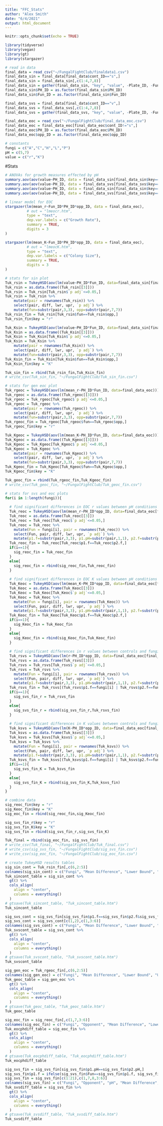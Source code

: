```yaml
---
title: "FFC_Stats"
author: "Alex Smith"
date: "6/4/2021"
output: html_document
---
```


```r
knitr::opts_chunk$set(echo = TRUE)

library(tidyverse)
library(vegan)
library(gt)
library(stargazer)

# read in data
final_data = read_csv("~/FungalFightClub/finaldata1.csv")
final_data_sin = final_data[final_data$cont_ID=="s",]
final_data_sin = final_data_sin[,c(1:4,7,8)]
final_data_sin = gather(final_data_sin, "key", "value", -Plate_ID, -Fun_ID, -cont_ID, -PH_ID)
final_data_sin$PH_ID = as.factor(final_data_sin$PH_ID)
final_data_sin$Fun_ID = as.factor(final_data_sin$Fun_ID)

final_data_svs = final_data[final_data$cont_ID=="v",]
final_data_svs = final_data_svs[,c(1:4,7,8)]
final_data_svs = gather(final_data_svs, "key", "value", -Plate_ID, -Fun_ID, -cont_ID, -PH_ID)

final_data_eoc = read_csv("~/FungalFightClub/final_data_eoc.csv")
final_data_eoc = final_data_eoc[final_data_eoc$cont_ID!="s",]
final_data_eoc$PH_ID = as.factor(final_data_eoc$PH_ID)
final_data_eoc$opp_ID = as.factor(final_data_eoc$opp_ID)

# constants
fungi = c("A","C","H","L","P")
pH = c(5,7)
value = c("r","K")
```

#Stats
```r
# ANOVAs for growth measures effected by pH
summary.aov(aov(value~PH_ID, data = final_data_sin[final_data_sin$key=="r",]))
summary.aov(aov(value~PH_ID, data = final_data_svs[final_data_svs$key=="r",]))
summary.aov(aov(value~PH_ID, data = final_data_sin[final_data_sin$key=="K",]))
summary.aov(aov(value~PH_ID, data = final_data_svs[final_data_svs$key=="K",]))

# linear model for EOC
stargazer(lm(mean_r~Fun_ID*PH_ID*opp_ID, data = final_data_eoc), 
          # out = "lmeocr.htm",
          type = "text",
          dep.var.labels = c("Growth Rate"),
          summary = TRUE,
          digits = 3
)

stargazer(lm(mean_K~Fun_ID*PH_ID*opp_ID, data = final_data_eoc), 
          # out = "lmeocK.htm",
          type = "text",
          dep.var.labels = c("Colony Size"),
          summary = TRUE,
          digits = 3
)

# stats for sin plot
Tuk_rsin = TukeyHSD(aov(lm(value~PH_ID*Fun_ID, data=final_data_sin[final_data_sin$key=="r",])))
Tuk_rsin = as.data.frame((Tuk_rsin[[3]]))
Tuk_rsin = Tuk_rsin[Tuk_rsin$`p adj`<=0.05,]
Tuk_rsin = Tuk_rsin %>% 
    mutate(pair = rownames(Tuk_rsin)) %>% 
    select(pair, diff, lwr, upr, `p adj`) %>% 
    mutate(fun=substr(pair,3,3), opp=substr(pair,7,7))
Tuk_rsin_fin = Tuk_rsin[Tuk_rsin$fun==Tuk_rsin$opp,]
Tuk_rsin_fin$key = "r"

Tuk_Ksin = TukeyHSD(aov(lm(value~PH_ID*Fun_ID, data=final_data_sin[final_data_sin$key=="K",])))
Tuk_Ksin = as.data.frame((Tuk_Ksin[[3]]))
Tuk_Ksin = Tuk_Ksin[Tuk_Ksin$`p adj`<=0.05,]
Tuk_Ksin = Tuk_Ksin %>% 
    mutate(pair = rownames(Tuk_Ksin)) %>% 
    select(pair, diff, lwr, upr, `p adj`) %>% 
    mutate(fun=substr(pair,3,3), opp=substr(pair,7,7))
Tuk_Ksin_fin = Tuk_Ksin[Tuk_Ksin$fun==Tuk_Ksin$opp,]
Tuk_Ksin_fin$key = "K"

Tuk_sin_fin = rbind(Tuk_rsin_fin,Tuk_Ksin_fin)
# write_csv(Tuk_sin_fin, "~/FungalFightClub/Tuk_sin_fin.csv")

# stats for gen eoc plot
Tuk_rgeoc = TukeyHSD(aov(lm(mean_r~PH_ID*Fun_ID, data=final_data_eoc)))
Tuk_rgeoc = as.data.frame((Tuk_rgeoc[[3]]))
Tuk_rgeoc = Tuk_rgeoc[Tuk_rgeoc$`p adj`<=0.05,]
Tuk_rgeoc = Tuk_rgeoc %>% 
    mutate(pair = rownames(Tuk_rgeoc)) %>% 
    select(pair, diff, lwr, upr, `p adj`) %>% 
    mutate(fun=substr(pair,3,3), opp=substr(pair,7,7))
Tuk_rgeoc_fin = Tuk_rgeoc[Tuk_rgeoc$fun==Tuk_rgeoc$opp,]
Tuk_rgeoc_fin$key = "r"

Tuk_Kgeoc = TukeyHSD(aov(lm(mean_K~PH_ID*Fun_ID, data=final_data_eoc)))
Tuk_Kgeoc = as.data.frame((Tuk_Kgeoc[[3]]))
Tuk_Kgeoc = Tuk_Kgeoc[Tuk_Kgeoc$`p adj`<=0.05,]
Tuk_Kgeoc = Tuk_Kgeoc %>% 
    mutate(pair = rownames(Tuk_Kgeoc)) %>% 
    select(pair, diff, lwr, upr, `p adj`) %>% 
    mutate(fun=substr(pair,3,3), opp=substr(pair,7,7))
Tuk_Kgeoc_fin = Tuk_Kgeoc[Tuk_Kgeoc$fun==Tuk_Kgeoc$opp,]
Tuk_Kgeoc_fin$key = "K"

Tuk_geoc_fin = rbind(Tuk_rgeoc_fin,Tuk_Kgeoc_fin)
# write_csv(Tuk_geoc_fin, "~/FungalFightClub/Tuk_geoc_fin.csv")

# stats for svs and eoc plots
for(i in 1:length(fungi)){
  
  # find significant differences in EOC r values between pH conditions
  Tuk_reoc = TukeyHSD(aov(lm(mean_r~PH_ID*opp_ID, data=final_data_eoc[final_data_eoc$Fun_ID==fungi[i],])))
  Tuk_reoc = as.data.frame(Tuk_reoc[[3]])
  Tuk_reoc = Tuk_reoc[Tuk_reoc$`p adj`<=0.05,]
  Tuk_reoc = Tuk_reoc %>% 
    mutate(Fun = fungi[i], pair = rownames(Tuk_reoc)) %>% 
    select(Fun, pair, diff, lwr, upr, `p adj`) %>% 
    mutate(p1.f=substr(pair,3,3), p1.pH=substr(pair,1,1), p2.f=substr(pair,7,7), p2.pH=substr(pair,5,5))
  Tuk_reoc_fin = Tuk_reoc[Tuk_reoc$p1.f==Tuk_reoc$p2.f,]
  if(i==1){
    sig_reoc_fin = Tuk_reoc_fin
  }
  else{
    sig_reoc_fin = rbind(sig_reoc_fin,Tuk_reoc_fin)
  }
  
  # find significant differences in EOC K values between pH conditions
  Tuk_Keoc = TukeyHSD(aov(lm(mean_K~PH_ID*opp_ID, data=final_data_eoc[final_data_eoc$Fun_ID==fungi[i],])))
  Tuk_Keoc = as.data.frame(Tuk_Keoc[[3]])
  Tuk_Keoc = Tuk_Keoc[Tuk_Keoc$`p adj`<=0.05,]
  Tuk_Keoc = Tuk_Keoc %>% 
    mutate(Fun = fungi[i], pair = rownames(Tuk_Keoc)) %>% 
    select(Fun, pair, diff, lwr, upr, `p adj`) %>% 
    mutate(p1.f=substr(pair,3,3), p1.pH=substr(pair,1,1), p2.f=substr(pair,7,7), p2.pH=substr(pair,5,5))
  Tuk_Keoc_fin = Tuk_Keoc[Tuk_Keoc$p1.f==Tuk_Keoc$p2.f,]
  if(i==1){
    sig_Keoc_fin = Tuk_Keoc_fin
  }
  else{
    sig_Keoc_fin = rbind(sig_Keoc_fin,Tuk_Keoc_fin)
  }
  
  # find significant differences in r values between controls and fungi in competition
  Tuk_rsvs = TukeyHSD(aov(lm(r~PH_ID*opp_ID, data=final_data_eoc[final_data_eoc$Fun_ID==fungi[i],])))
  Tuk_rsvs = as.data.frame(Tuk_rsvs[[3]])
  Tuk_rsvs = Tuk_rsvs[Tuk_rsvs$`p adj`<=0.05,]
  Tuk_rsvs = Tuk_rsvs %>% 
    mutate(Fun = fungi[i], pair = rownames(Tuk_rsvs)) %>% 
    select(Fun, pair, diff, lwr, upr, `p adj`) %>% 
    mutate(p1.f=substr(pair,3,3), p1.pH=substr(pair,1,1), p2.f=substr(pair,7,7), p2.pH=substr(pair,5,5))
  Tuk_rsvs_fin = Tuk_rsvs[(Tuk_rsvs$p1.f==fungi[i] | Tuk_rsvs$p2.f==fungi[i]),]
  if(i==1){
    sig_svs_fin_r = Tuk_rsvs_fin
  }
  else{
    sig_svs_fin_r = rbind(sig_svs_fin_r,Tuk_rsvs_fin)
  }
  
  # find significant differences in K values between controls and fungi in competition
  Tuk_ksvs = TukeyHSD(aov(lm(K~PH_ID*opp_ID, data=final_data_eoc[final_data_eoc$Fun_ID==fungi[i],])))
  Tuk_ksvs = as.data.frame(Tuk_ksvs[[3]])
  Tuk_ksvs = Tuk_ksvs[Tuk_ksvs$`p adj`<=0.05,]
  Tuk_ksvs = Tuk_ksvs %>% 
    mutate(Fun = fungi[i], pair = rownames(Tuk_ksvs)) %>% 
    select(Fun, pair, diff, lwr, upr, `p adj`) %>% 
    mutate(p1.f=substr(pair,3,3), p1.pH=substr(pair,1,1), p2.f=substr(pair,7,7), p2.pH=substr(pair,5,5))
  Tuk_ksvs_fin = Tuk_ksvs[(Tuk_ksvs$p1.f==fungi[i] | Tuk_ksvs$p2.f==fungi[i]),]
  if(i==1){
    sig_svs_fin_K = Tuk_ksvs_fin
  }
  else{
    sig_svs_fin_K = rbind(sig_svs_fin_K,Tuk_ksvs_fin)
  }
}

# combine data
sig_reoc_fin$key = "r"
sig_Keoc_fin$key = "K"
sig_eoc_fin = rbind(sig_reoc_fin,sig_Keoc_fin)

sig_svs_fin_r$key = "r"
sig_svs_fin_K$key = "K"
sig_svs_fin = rbind(sig_svs_fin_r,sig_svs_fin_K)

Tuk_final = rbind(sig_eoc_fin, sig_svs_fin)
# write_csv(Tuk_final, "~/FungalFightClub/Tuk_final.csv")
# write_csv(sig_svs_fin, "~/FungalFightClub/sig_svs_fin.csv")
# write_csv(sig_eoc_fin, "~/FungalFightClub/sig_eoc_fin.csv")

# create TukeyHSD results tables
sig_sin_cont = Tuk_rsin_fin[,c(6,2:5)]
colnames(sig_sin_cont) = c("Fungi", "Mean Difference", "Lower Bound", "Upper Bound", "Significance")
Tuk_sincont_table = sig_sin_cont %>% 
  gt() %>% 
  cols_align(
    align = "center",
    columns = everything()
  )
# gtsave(Tuk_sincont_table, "Tuk_sincont_table.htm")
Tuk_sincont_table

sig_svs_cont = sig_svs_fin[sig_svs_fin$p1.f==sig_svs_fin$p2.f&sig_svs_fin$p2.f==sig_svs_fin$Fun,]
sig_svs_cont = sig_svs_cont[c(1,2),c(1,3:6)]
colnames(sig_svs_cont) = c("Fungi", "Mean Difference", "Lower Bound", "Upper Bound", "Significance")
Tuk_svscont_table = sig_svs_cont %>% 
  gt() %>% 
  cols_align(
    align = "center",
    columns = everything()
  )
# gtsave(Tuk_svscont_table, "Tuk_svscont_table.htm")
Tuk_svscont_table

sig_gen_eoc = Tuk_rgeoc_fin[,c(6,2:5)]
colnames(sig_gen_eoc) = c("Fungi", "Mean Difference", "Lower Bound", "Upper Bound", "Significance")
Tuk_geoc_table = sig_gen_eoc %>% 
  gt() %>% 
  cols_align(
    align = "center",
    columns = everything()
  )
# gtsave(Tuk_geoc_table, "Tuk_geoc_table.htm")
Tuk_geoc_table

sig_eoc_fin = sig_reoc_fin[,c(1,7,3:6)]
colnames(sig_eoc_fin) = c("Fungi", "Opponent", "Mean Difference", "Lower Bound", "Upper Bound", "Significance")
Tuk_eocphdiff_table = sig_eoc_fin %>% 
  gt() %>% 
  cols_align(
    align = "center",
    columns = everything()
  )
# gtsave(Tuk_eocphdiff_table, "Tuk_eocphdiff_table.htm")
Tuk_eocphdiff_table

sig_svs_fin = sig_svs_fin[sig_svs_fin$p1.pH==sig_svs_fin$p2.pH,]
sig_svs_fin$p1.f = ifelse(sig_svs_fin$Fun==sig_svs_fin$p1.f, sig_svs_fin$p2.f, sig_svs_fin$p1.f)
sig_svs_fin = sig_svs_fin[c(1:21),c(1,7,8,3:6)]
colnames(sig_svs_fin) = c("Fungi", "Opponent", "pH", "Mean Difference", "Lower Bound", "Upper Bound", "Significance")
Tuk_svsdiff_table = sig_svs_fin %>% 
  gt() %>% 
  cols_align(
    align = "center",
    columns = everything()
  )
# gtsave(Tuk_svsdiff_table, "Tuk_svsdiff_table.htm")
Tuk_svsdiff_table
```
